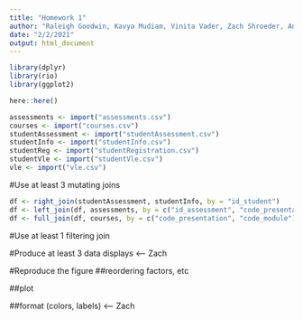 ```yaml
---
title: "Homework 1"
author: "Raleigh Goodwin, Kavya Mudiam, Vinita Vader, Zach Shroeder, Ann-Marie Barrett"
date: "2/2/2021"
output: html_document
---
```


```r
library(dplyr)
library(rio)
library(ggplot2)
```


```r
here::here()

assessments <- import("assessments.csv")
courses <- import("courses.csv")
studentAssessment <- import("studentAssessment.csv")
studentInfo <- import("studentInfo.csv")
studentReg <- import("studentRegistration.csv")
studentVle <- import("studentVle.csv")
vle <- import("vle.csv")
```


#Use at least 3 mutating joins
```r
df <- right_join(studentAssessment, studentInfo, by = "id_student")
df <- left_join(df, assessments, by = c("id_assessment", "code_presentation", "code_module"))
df <- full_join(df, courses, by = c("code_presentation", "code_module"))
```

#Use at least 1 filtering join

#Produce at least 3 data displays <-- Zach

#Reproduce the figure
##reordering factors, etc 

##plot

##format (colors, labels) <-- Zach